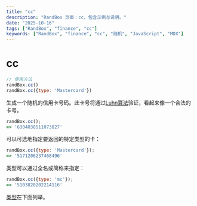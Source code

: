 ```yaml
---
title: "cc"
description: "RandBox 页面：cc，包含示例与说明。"
date: "2025-10-16"
tags: ["RandBox", "finance", "cc"]
keywords: ["RandBox", "finance", "cc", "随机", "JavaScript", "MDX"]
---
```


# cc

```js
// 使用方法
randBox.cc()
randBox.cc({type: 'Mastercard'})
```

<p class="pullquote" data-pullquote='显而易见的警告：请勿将此功能用于真实的支付网关...' markdown="1"></p>

生成一个随机的信用卡号码。此卡号将通过[Luhn算法][Luhn]验证，看起来像一个合法的卡号。

```js
randBox.cc();
=> '6304038511073827'
```

可以可选地指定要返回的特定类型的卡：

```js
randBox.cc({type: 'Mastercard'});
=> '5171206237468496'
```

类型可以通过全名或简称来指定：

```js
randBox.cc({type: 'mc'});
=> '5103820202214116'
```


[类型][types]在下面列举。

[Luhn]: http://en.wikipedia.org/wiki/Luhn_algorithm
[types]: #cc_type
